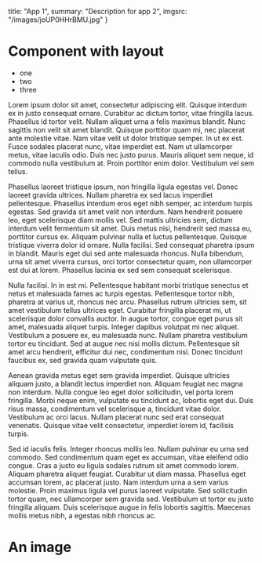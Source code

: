 
  title: "App 1",
  summary: "Description for app 2",
  imgsrc: "/images/joUP0HHrBMU.jpg"
}

# Component with layout

- one
- two 
- three

Lorem ipsum dolor sit amet, consectetur adipiscing elit. Quisque interdum ex in justo consequat ornare. Curabitur ac dictum tortor, vitae fringilla lacus. Phasellus id tortor velit. Nullam aliquet urna a felis maximus blandit. Nunc sagittis non velit sit amet blandit. Quisque porttitor quam mi, nec placerat ante molestie vitae. Nam vitae velit ut dolor tristique semper. In ut ex est. Fusce sodales placerat nunc, vitae imperdiet est. Nam ut ullamcorper metus, vitae iaculis odio. Duis nec justo purus. Mauris aliquet sem neque, id commodo nulla vestibulum at. Proin porttitor enim dolor. Vestibulum vel sem tellus.

Phasellus laoreet tristique ipsum, non fringilla ligula egestas vel. Donec laoreet gravida ultrices. Nullam pharetra ex sed lacus imperdiet pellentesque. Phasellus interdum eros eget nibh semper, ac interdum turpis egestas. Sed gravida sit amet velit non interdum. Nam hendrerit posuere leo, eget scelerisque diam mollis vel. Sed mattis ultricies sem, dictum interdum velit fermentum sit amet. Duis metus nisi, hendrerit sed massa eu, porttitor cursus ex. Aliquam pulvinar nulla et luctus pellentesque. Quisque tristique viverra dolor id ornare. Nulla facilisi. Sed consequat pharetra ipsum in blandit. Mauris eget dui sed ante malesuada rhoncus. Nulla bibendum, urna sit amet viverra cursus, orci tortor consectetur quam, non ullamcorper est dui at lorem. Phasellus lacinia ex sed sem consequat scelerisque.

Nulla facilisi. In in est mi. Pellentesque habitant morbi tristique senectus et netus et malesuada fames ac turpis egestas. Pellentesque tortor nibh, pharetra at varius ut, rhoncus nec arcu. Phasellus rutrum ultricies sem, sit amet vestibulum tellus ultrices eget. Curabitur fringilla placerat mi, ut scelerisque dolor convallis auctor. In augue tortor, congue eget purus sit amet, malesuada aliquet turpis. Integer dapibus volutpat mi nec aliquet. Vestibulum a posuere ex, eu malesuada nunc. Nullam pharetra vestibulum tortor eu tincidunt. Sed at augue nec nisi mollis dictum. Pellentesque sit amet arcu hendrerit, efficitur dui nec, condimentum nisi. Donec tincidunt faucibus ex, sed gravida quam vulputate quis.

Aenean gravida metus eget sem gravida imperdiet. Quisque ultricies aliquam justo, a blandit lectus imperdiet non. Aliquam feugiat nec magna non interdum. Nulla congue leo eget dolor sollicitudin, vel porta lorem fringilla. Morbi neque enim, vulputate eu tincidunt ac, lobortis eget dui. Duis risus massa, condimentum vel scelerisque a, tincidunt vitae dolor. Vestibulum ac orci lacus. Nullam placerat nunc sed erat consequat venenatis. Quisque vitae velit consectetur, imperdiet lorem id, facilisis turpis.

Sed id iaculis felis. Integer rhoncus mollis leo. Nullam pulvinar eu urna sed commodo. Sed condimentum quam eget ex accumsan, vitae eleifend odio congue. Cras a justo eu ligula sodales rutrum sit amet commodo lorem. Aliquam pharetra aliquet feugiat. Curabitur ut diam massa. Phasellus eget accumsan lorem, ac placerat justo. Nam interdum urna a sem varius molestie. Proin maximus ligula vel purus laoreet vulputate. Sed sollicitudin tortor quam, nec ullamcorper sem gravida sed. Vestibulum ut tortor eu justo fringilla aliquam. Duis scelerisque augue in felis lobortis sagittis. Maecenas mollis metus nibh, a egestas nibh rhoncus ac.

# An image
<MdxImage src={meta.imgsrc} />